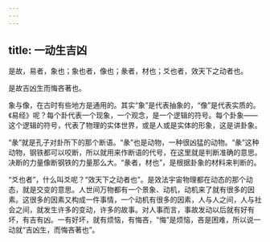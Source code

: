 ```yaml
---
---
---
```

title: 一动生吉凶
---




是故，易者，象也；象也者，像也；彖者，材也；爻也者，效天下之动者也。

是故吉凶生而悔吝著也。

象与像，在古时有些地方是通用的。其实“象”是代表抽象的，“像”是代表实质的。《易经》呢？每个卦代表一个现象，一个观念，是一个逻辑的符号。每个卦象——这个逻辑的符号，代表了物理的实体世界，或是人或是实体的形象，这是讲卦象。

“彖”就是孔子对卦所下的那个断语。“彖”也是动物，一种很凶猛的动物。“彖”这种动物，钢铁都可以咬断，所以就用来作断语的代号，在这里就是判断准确的意思。决断的力量像断钢铁的力量那么大。“彖者，材也”，是根据卦象的材料来判断的。

“爻也者”，什么叫爻呢？“效天下之动者也”。是效法宇宙物理都在动态的那个动态，就是交变的意思。人世间万物都有一个景象、动机，动机来了就有很多的因素。这很多的因素又构成一件事情，一个动机有很多的因素，人与人之间，人与社会之间，就发生许多的变动，许多的故事。对人事而言，事故发动以后就有好有坏，有吉有凶。一有好坏，就有烦恼，有悔吝，“悔”是烦恼，吝是困难，所以说一动就“吉凶生，而悔吝著也”。
